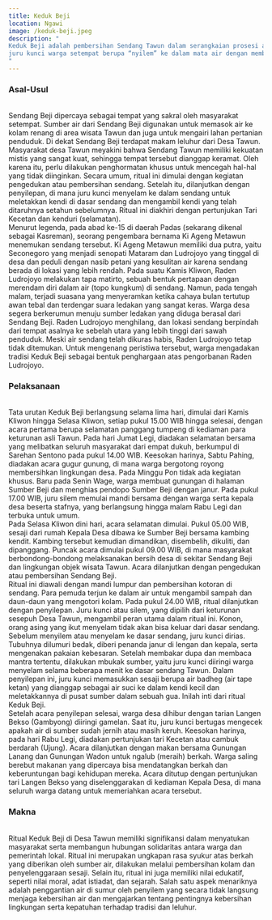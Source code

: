 ```yaml
---
title: Keduk Beji
location: Ngawi
image: /keduk-beji.jpeg
description: "
Keduk Beji adalah pembersihan Sendang Tawun dalam serangkaian prosesi adat yang dilakukan
juru kunci warga setempat berupa “nyilem” ke dalam mata air dengan membawa sesaji.
"
---
```


<h3 class="text-center text-3xl font-bold">Asal-Usul</h3>
<br />
Sendang Beji dipercaya sebagai tempat yang sakral oleh masyarakat setempat.
Sumber air dari Sendang Beji digunakan untuk memasok air ke kolam renang di area
wisata Tawun dan juga untuk mengairi lahan pertanian penduduk. Di dekat Sendang
Beji terdapat makam leluhur dari Desa Tawun. Masyarakat desa Tawun meyakini
bahwa Sendang Tawun memiliki kekuatan mistis yang sangat kuat, sehingga tempat
tersebut dianggap keramat. Oleh karena itu, perlu dilakukan penghormatan khusus
untuk mencegah hal-hal yang tidak diinginkan. Secara umum, ritual ini dimulai
dengan kegiatan pengedukan atau pembersihan sendang. Setelah itu, dilanjutkan
dengan penyilepan, di mana juru kunci menyelam ke dalam sendang untuk meletakkan
kendi di dasar sendang dan mengambil kendi yang telah ditaruhnya setahun
sebelumnya. Ritual ini diakhiri dengan pertunjukan Tari Kecetan dan kenduri
(selamatan).
<br />
Menurut legenda, pada abad ke-15 di daerah Padas (sekarang dikenal sebagai
Kasreman), seorang pengembara bernama Ki Ageng Metawun menemukan sendang
tersebut. Ki Ageng Metawun memiliki dua putra, yaitu Seconegoro yang menjadi
senopati Mataram dan Ludrojoyo yang tinggal di desa dan peduli dengan nasib
petani yang kesulitan air karena sendang berada di lokasi yang lebih rendah.
Pada suatu Kamis Kliwon, Raden Ludrojoyo melakukan tapa matirto, sebuah bentuk
pertapaan dengan merendam diri dalam air (topo kungkum) di sendang. Namun, pada
tengah malam, terjadi suasana yang menyeramkan ketika cahaya bulan tertutup awan
tebal dan terdengar suara ledakan yang sangat keras. Warga desa segera
berkerumun menuju sumber ledakan yang diduga berasal dari Sendang Beji. Raden
Ludrojoyo menghilang, dan lokasi sendang berpindah dari tempat asalnya ke
sebelah utara yang lebih tinggi dari sawah penduduk. Meski air sendang telah
dikuras habis, Raden Ludrojoyo tetap tidak ditemukan. Untuk mengenang peristiwa
tersebut, warga mengadakan tradisi Keduk Beji sebagai bentuk penghargaan atas
pengorbanan Raden Ludrojoyo.

<br />
<h3 class="text-center text-3xl font-bold">Pelaksanaan</h3>
<br />
Tata urutan Keduk Beji berlangsung selama lima hari, dimulai dari Kamis Kliwon hingga
Selasa Kliwon, setiap pukul 15.00 WIB hingga selesai, dengan acara pertama berupa
selamatan panggang tumpeng di kediaman para keturunan asli Tawun. Pada hari Jumat
Legi, diadakan selamatan bersama yang melibatkan seluruh masyarakat dari empat dukuh,
berkumpul di Sarehan Sentono pada pukul 14.00 WIB. Keesokan harinya, Sabtu Pahing,
diadakan acara gugur gunung, di mana warga bergotong royong membersihkan lingkungan
desa. Pada Minggu Pon tidak ada kegiatan khusus. Baru pada Senin Wage, warga membuat
gunungan di halaman Sumber Beji dan menghias pendopo Sumber Beji dengan janur. Pada
pukul 17.00 WIB, juru silem memulai mandi bersama dengan warga serta kepala desa
beserta stafnya, yang berlangsung hingga malam Rabu Legi dan terbuka untuk umum.
<br />
Pada Selasa Kliwon dini hari, acara selamatan dimulai. Pukul 05.00 WIB, sesaji dari
rumah Kepala Desa dibawa ke Sumber Beji bersama kambing kendit. Kambing tersebut
kemudian dimandikan, disembelih, dikuliti, dan dipanggang. Puncak acara dimulai pukul
09.00 WIB, di mana masyarakat berbondong-bondong melaksanakan bersih desa di sekitar
Sendang Beji dan lingkungan objek wisata Tawun. Acara dilanjutkan dengan pengedukan
atau pembersihan Sendang Beji.
<br />
Ritual ini diawali dengan mandi lumpur dan pembersihan kotoran di sendang. Para pemuda
terjun ke dalam air untuk mengambil sampah dan daun-daun yang mengotori kolam. Pada
pukul 24.00 WIB, ritual dilanjutkan dengan penyilepan. Juru kunci atau silem, yang
dipilih dari keturunan sesepuh Desa Tawun, mengambil peran utama dalam ritual ini.
Konon, orang asing yang ikut menyelam tidak akan bisa keluar dari dasar sendang.
Sebelum menyilem atau menyelam ke dasar sendang, juru kunci dirias. Tubuhnya dilumuri
bedak, diberi penanda janur di lengan dan kepala, serta mengenakan pakaian kebesaran.
Setelah membakar dupa dan membaca mantra tertentu, dilakukan mbukak sumber, yaitu
juru kunci diiringi warga menyelam selama beberapa menit ke dasar sendang Tawun.
Dalam penyilepan ini, juru kunci memasukkan sesaji berupa air badheg (air tape ketan)
yang dianggap sebagai air suci ke dalam kendi kecil dan meletakkannya di pusat sumber
dalam sebuah gua. Inilah inti dari ritual Keduk Beji.
<br />
Setelah acara penyilepan selesai, warga desa dihibur dengan tarian Langen Bekso (Gambyong)
diiringi gamelan. Saat itu, juru kunci bertugas mengecek apakah air di sumber sudah
jernih atau masih keruh. Keesokan harinya, pada hari Rabu Legi, diadakan pertunjukan
tari Kecetan atau cambuk berdarah (Ujung). Acara dilanjutkan dengan makan bersama
Gunungan Lanang dan Gunungan Wadon untuk ngalub (meraih) berkah. Warga saling berebut
makanan yang dipercaya bisa mendatangkan berkah dan keberuntungan bagi kehidupan
mereka. Acara ditutup dengan pertunjukan tari Langen Bekso yang diselenggarakan di
kediaman Kepala Desa, di mana seluruh warga datang untuk memeriahkan acara tersebut.

<br />
<h3 class="text-center text-3xl font-bold">Makna</h3>
<br />
Ritual Keduk Beji di Desa Tawun memiliki signifikansi dalam menyatukan masyarakat
serta membangun hubungan solidaritas antara warga dan pemerintah lokal. Ritual ini
merupakan ungkapan rasa syukur atas berkah yang diberikan oleh sumber air, dilakukan
melalui pembersihan kolam dan penyelenggaraan sesaji. Selain itu, ritual ini juga
memiliki nilai edukatif, seperti nilai moral, adat istiadat, dan sejarah. Salah satu
aspek menariknya adalah penggantian air di sumur oleh penyilem yang secara tidak
langsung menjaga kebersihan air dan mengajarkan tentang pentingnya kebersihan lingkungan
serta kepatuhan terhadap tradisi dan leluhur.